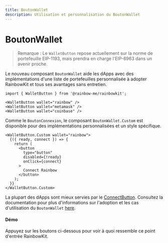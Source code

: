```yaml
---
title: BoutonWallet
description: Utilisation et personnalisation du BoutonWallet
---
```


# BoutonWallet

> Remarque : Le `WalletButton` repose actuellement sur la norme de portefeuille EIP-1193, mais prendra en charge l'EIP-6963 dans un avenir proche.

Le nouveau composant `BoutonWallet` aide les dApps avec des implémentations d'une liste de portefeuilles personnalisée à adopter RainbowKit et tous ses avantages sans entretien.

```tsx
import { WalletButton } from '@rainbow-me/rainbowkit';

<WalletButton wallet="rainbow" />
<WalletButton wallet="metamask" />
<WalletButton wallet="coinbase" />
```

Comme le `BoutonConnexion`, le composant `BoutonWallet.Custom` est disponible pour des implémentations personnalisées et un style spécifique.

```tsx
<WalletButton.Custom wallet="rainbow">
  {({ ready, connect }) => {
    return (
      <button
        type="button"
        disabled={!ready}
        onClick={connect}
      >
        Connect Rainbow
      </button>
    );
  }}
</WalletButton.Custom>
```

La plupart des dApps sont mieux servies par le [ConnectButton](https://www.rainbowkit.com/docs/connect-button). Consultez la documentation pour plus d'informations sur l'adoption et les cas d'utilisation du `BoutonWallet` [here](https://www.rainbowkit.com/docs/wallet-button).

#### Démo

Appuyez sur les boutons ci-dessous pour voir à quoi ressemble ce point d'entrée RainbowKit.

<WalletButtonDemo />

